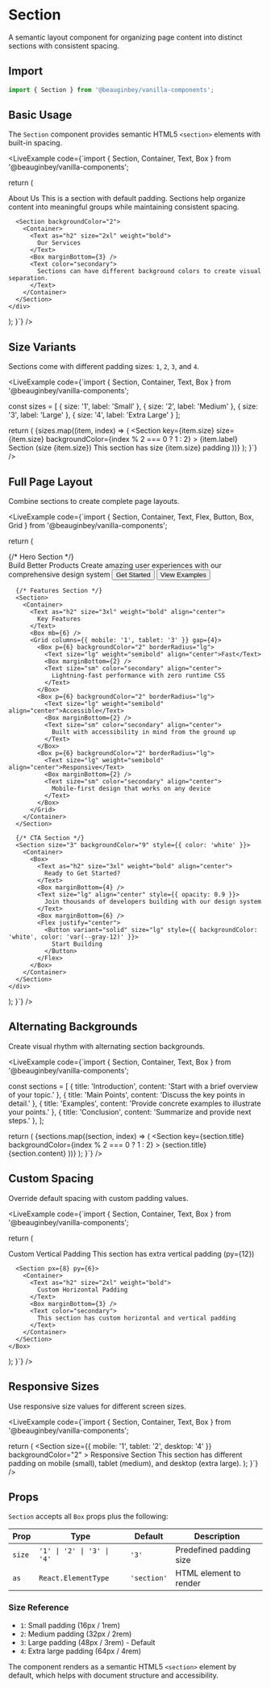 
# Section

A semantic layout component for organizing page content into distinct sections with consistent spacing.

## Import

```js
import { Section } from '@beauginbey/vanilla-components';
```

## Basic Usage

The `Section` component provides semantic HTML5 `<section>` elements with built-in spacing.

<LiveExample
  code={`import { Section, Container, Text, Box } from '@beauginbey/vanilla-components';

  return (
    <div>
      <Section>
        <Container>
          <Text as="h2" size="2xl" weight="bold">
            About Us
          </Text>
          <Box marginBottom={3} />
          <Text color="secondary">
            This is a section with default padding. Sections help organize 
            content into meaningful groups while maintaining consistent spacing.
          </Text>
        </Container>
      </Section>

      <Section backgroundColor="2">
        <Container>
          <Text as="h2" size="2xl" weight="bold">
            Our Services
          </Text>
          <Box marginBottom={3} />
          <Text color="secondary">
            Sections can have different background colors to create visual separation.
          </Text>
        </Container>
      </Section>
    </div>
  );
}`}
/>

## Size Variants

Sections come with different padding sizes: `1`, `2`, `3`, and `4`.

<LiveExample
  code={`import { Section, Container, Text, Box } from '@beauginbey/vanilla-components';

  const sizes = [
    { size: '1', label: 'Small' },
    { size: '2', label: 'Medium' },
    { size: '3', label: 'Large' },
    { size: '4', label: 'Extra Large' }
  ];

  return (
    <Box>
      {sizes.map((item, index) => (
        <Section 
          key={item.size} 
          size={item.size}
          backgroundColor={index % 2 === 0 ? 1 : 2}
        >
          <Container>
            <Text weight="semibold">
              {item.label} Section (size {item.size})
            </Text>
            <Text size="sm" color="secondary">
              This section has size {item.size} padding
            </Text>
          </Container>
        </Section>
      ))}
    </Box>
  );
}`}
/>

## Full Page Layout

Combine sections to create complete page layouts.

<LiveExample
  code={`import { Section, Container, Text, Flex, Button, Box, Grid } from '@beauginbey/vanilla-components';

  return (
    <div>
      {/* Hero Section */}
      <Section size="4" backgroundColor="2">
        <Container>
          <Box>
            <Text as="h1" size="4xl" weight="bold" align="center">
              Build Better Products
            </Text>
            <Box marginBottom={4} />
            <Text size="lg" color="secondary" align="center">
              Create amazing user experiences with our comprehensive design system
            </Text>
            <Box marginBottom={6} />
            <Flex gap={3} justify="center">
              <Button variant="solid" size="lg">Get Started</Button>
              <Button variant="outline" size="lg">View Examples</Button>
            </Flex>
          </Box>
        </Container>
      </Section>

      {/* Features Section */}
      <Section>
        <Container>
          <Text as="h2" size="3xl" weight="bold" align="center">
            Key Features
          </Text>
          <Box mb={6} />
          <Grid columns={{ mobile: '1', tablet: '3' }} gap={4}>
            <Box p={6} backgroundColor="2" borderRadius="lg">
              <Text size="lg" weight="semibold" align="center">Fast</Text>
              <Box marginBottom={2} />
              <Text size="sm" color="secondary" align="center">
                Lightning-fast performance with zero runtime CSS
              </Text>
            </Box>
            <Box p={6} backgroundColor="2" borderRadius="lg">
              <Text size="lg" weight="semibold" align="center">Accessible</Text>
              <Box marginBottom={2} />
              <Text size="sm" color="secondary" align="center">
                Built with accessibility in mind from the ground up
              </Text>
            </Box>
            <Box p={6} backgroundColor="2" borderRadius="lg">
              <Text size="lg" weight="semibold" align="center">Responsive</Text>
              <Box marginBottom={2} />
              <Text size="sm" color="secondary" align="center">
                Mobile-first design that works on any device
              </Text>
            </Box>
          </Grid>
        </Container>
      </Section>

      {/* CTA Section */}
      <Section size="3" backgroundColor="9" style={{ color: 'white' }}>
        <Container>
          <Box>
            <Text as="h2" size="3xl" weight="bold" align="center">
              Ready to Get Started?
            </Text>
            <Box marginBottom={4} />
            <Text size="lg" align="center" style={{ opacity: 0.9 }}>
              Join thousands of developers building with our design system
            </Text>
            <Box marginBottom={6} />
            <Flex justify="center">
              <Button variant="solid" size="lg" style={{ backgroundColor: 'white', color: 'var(--gray-12)' }}>
                Start Building
              </Button>
            </Flex>
          </Box>
        </Container>
      </Section>
    </div>
  );
}`}
/>

## Alternating Backgrounds

Create visual rhythm with alternating section backgrounds.

<LiveExample
  code={`import { Section, Container, Text, Box } from '@beauginbey/vanilla-components';

  const sections = [
    { title: 'Introduction', content: 'Start with a brief overview of your topic.' },
    { title: 'Main Points', content: 'Discuss the key points in detail.' },
    { title: 'Examples', content: 'Provide concrete examples to illustrate your points.' },
    { title: 'Conclusion', content: 'Summarize and provide next steps.' },
  ];

  return (
    <Box>
      {sections.map((section, index) => (
        <Section 
          key={section.title}
          backgroundColor={index % 2 === 0 ? 1 : 2}
        >
          <Container size="2">
            <Text as="h2" size="2xl" weight="bold">
              {section.title}
            </Text>
            <Box marginBottom={3} />
            <Text color="secondary">
              {section.content}
            </Text>
          </Container>
        </Section>
      ))}
    </Box>
  );
}`}
/>

## Custom Spacing

Override default spacing with custom padding values.

<LiveExample
  code={`import { Section, Container, Text, Box } from '@beauginbey/vanilla-components';

  return (
    <Box>
      <Section py={12} backgroundColor="2">
        <Container>
          <Text as="h2" size="3xl" weight="bold" align="center">
            Custom Vertical Padding
          </Text>
          <Box marginBottom={3} />
          <Text color="secondary" align="center">
            This section has extra vertical padding (py={12})
          </Text>
        </Container>
      </Section>

      <Section px={8} py={6}>
        <Container>
          <Text as="h2" size="2xl" weight="bold">
            Custom Horizontal Padding
          </Text>
          <Box marginBottom={3} />
          <Text color="secondary">
            This section has custom horizontal and vertical padding
          </Text>
        </Container>
      </Section>
    </Box>
  );
}`}
/>

## Responsive Sizes

Use responsive size values for different screen sizes.

<LiveExample
  code={`import { Section, Container, Text, Box } from '@beauginbey/vanilla-components';

  return (
    <Box>
      <Section 
        size={{ mobile: '1', tablet: '2', desktop: '4' }}
        backgroundColor="2"
      >
        <Container>
          <Text as="h2" size="2xl" weight="bold">
            Responsive Section
          </Text>
          <Box marginBottom={3} />
          <Text color="secondary">
            This section has different padding on mobile (small), 
            tablet (medium), and desktop (extra large).
          </Text>
        </Container>
      </Section>
    </Box>
  );
}`}
/>

## Props

`Section` accepts all `Box` props plus the following:

| Prop | Type | Default | Description |
|------|------|---------|-------------|
| `size` | `'1' \| '2' \| '3' \| '4'` | `'3'` | Predefined padding size |
| `as` | `React.ElementType` | `'section'` | HTML element to render |

### Size Reference
- `1`: Small padding (16px / 1rem)
- `2`: Medium padding (32px / 2rem)
- `3`: Large padding (48px / 3rem) - Default
- `4`: Extra large padding (64px / 4rem)

The component renders as a semantic HTML5 `<section>` element by default, which helps with document structure and accessibility.